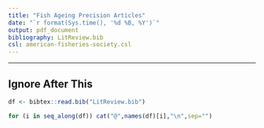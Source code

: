 ```yaml
---
title: "Fish Ageing Precision Articles"
date: "`r format(Sys.time(), '%d %B, %Y')`"
output: pdf_document
bibliography: LitReview.bib
csl: american-fisheries-society.csl
---
```


<div id="refs"></div>

\newpage

----

## Ignore After This
```r
df <- bibtex::read.bib("LitReview.bib")

for (i in seq_along(df)) cat("@",names(df)[i],"\n",sep="")
```

